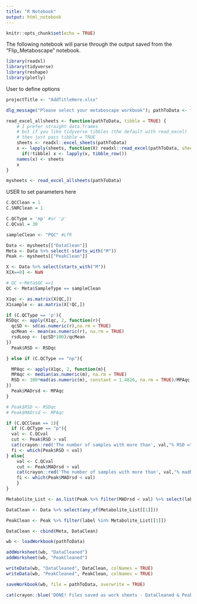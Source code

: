 ```yaml
---
title: "R Notebook"
output: html_notebook
---
```

```r
knitr::opts_chunk$set(echo = TRUE)
```

The following notebook will parse through the output saved from the "Flip_Metaboscape" notebook.

```r
library(readxl)
library(tidyverse)
library(reshape)
library(plotly)
```
User to define options
```r
projectTitle <- "AddTitleHere.xlsx"

dlg_message("Please select your metaboscape workbook"); pathToData <- file.choose()
```

```r

read_excel_allsheets <- function(pathToData, tibble = TRUE) {
    # I prefer straight data.frames
    # but if you like tidyverse tibbles (the default with read_excel)
    # then just pass tibble = TRUE
    sheets <- readxl::excel_sheets(pathToData)
    x <- lapply(sheets, function(X) readxl::read_excel(pathToData, sheet = X))
      if(!tibble) x <- lapply(x, tibble_row())
    names(x) <- sheets
    x
}

mysheets <- read_excel_allsheets(pathToData)

```

USER to set parameters here
```r
C.QCClean = 1
C.SNRClean = 1

C.QCType = 'np' #or 'p'
C.QCval = 30

sampleClean <- "PQC" #LTR

```

```r
Data <- mysheets[["DataClean"]]
Meta <- Data %>% select(-starts_with("M"))
Peak <- mysheets[["PeakClean"]]
```

```r
X <- Data %>% select(starts_with("M"))
X[X==0] <- NaN

# QC <-Meta$QC ==1
QC <- Meta$SampleType == sampleClean 

X1qc <- as.matrix(X[QC,])
X1sample <- as.matrix(X[!QC,])

if (C.QCType == 'p'){
RSDqc <- apply(X1qc, 2, function(r){
  qcSD <- sd(as.numeric(r),na.rm = TRUE)
  qcMean <- mean(as.numeric(r), na.rm = TRUE)
  rsdLoop <- (qcSD*100)/qcMean
})
  Peak$RSD <- RSDqc 

} else if (C.QCType == "np"){

  MPAqc <- apply(X1qc, 2, function(m){
  MPAqc <- median(as.numeric(m), na.rm = TRUE)
  RSD <- 100*mad(as.numeric(m), constant = 1.4826, na.rm = TRUE)/MPAqc
})
  Peak$MADrsd <- MPAqc
}

# Peak$RSD <- RSDqc 
# Peak$MADrsd <- MPAqc

```

```r
if (C.QCClean == 1){
  if (C.QCType == "p"){
  val <- C.QCval
  cut <- Peak$RSD > val
  cat(crayon::red('The number of samples with more than', val,"% RSD =",sum(cut==TRUE, na.rm = TRUE)))
  fi <- which(Peak$RSD < val)
} else{ 
    val <- C.QCval
    cut <- Peak$MADrsd > val
    cat(crayon::red('The number of samples with more than', val,"% madRSD =",sum(cut==TRUE, na.rm = TRUE)))
    fi <- which(Peak$MADrsd < val)
    }
}
```

```r
Metabolite_List <- as.list(Peak %>% filter(MADrsd < val) %>% select(label))

DataClean <- Data %>% select(any_of(Metabolite_List[[1]]))

PeakClean <- Peak %>% filter(label %in% Metabolite_List[[1]])

DataClean <- cbind(Meta, DataClean)

```

```r
wb <- loadWorkbook(pathToData)

addWorksheet(wb, "DataCleaned")
addWorksheet(wb, "PeakCleaned")

writeData(wb, "DataCleaned", DataClean, colNames = TRUE)
writeData(wb, "PeakCleaned", PeakClean, colNames = TRUE)

saveWorkbook(wb, file = pathToData, overwrite = TRUE)

cat(crayon::blue('DONE! Files saved as work sheets - DataCleaned & PeakCleaned'))

```

